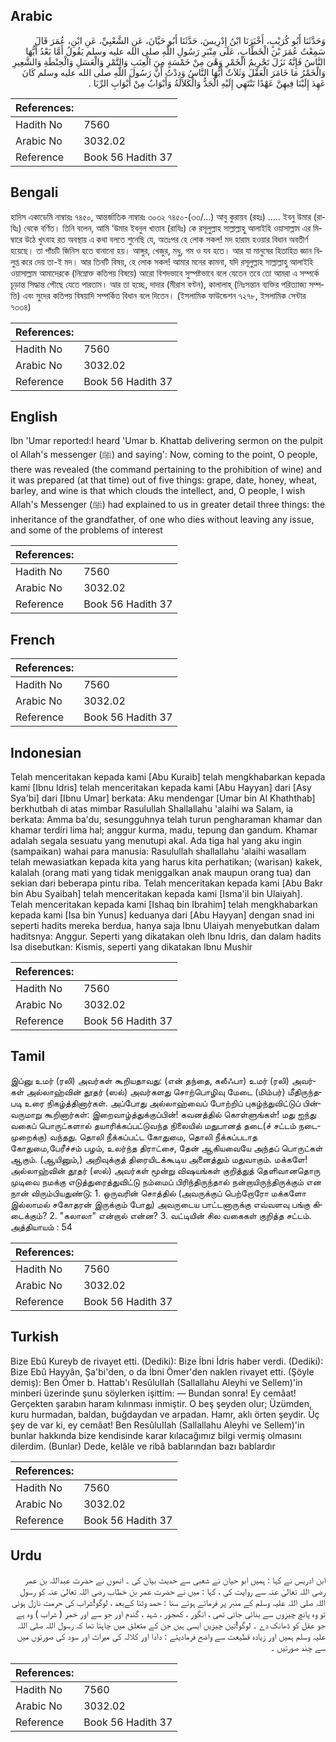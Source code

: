 ## Arabic


<div dir="rtl" lang="ar" style={{fontSize:'larger',backgroundColor:'#f8f9fa',padding:20}}>
وَحَدَّثَنَا أَبُو كُرَيْبٍ، أَخْبَرَنَا ابْنُ إِدْرِيسَ، حَدَّثَنَا أَبُو حَيَّانَ، عَنِ الشَّعْبِيِّ، عَنِ ابْنِ، عُمَرَ قَالَ سَمِعْتُ عُمَرَ بْنَ الْخَطَّابِ، عَلَى مِنْبَرِ رَسُولِ اللَّهِ صلى الله عليه وسلم يَقُولُ أَمَّا بَعْدُ أَيُّهَا النَّاسُ فَإِنَّهُ نَزَلَ تَحْرِيمُ الْخَمْرِ وَهْىَ مِنْ خَمْسَةٍ مِنَ الْعِنَبِ وَالتَّمْرِ وَالْعَسَلِ وَالْحِنْطَةِ وَالشَّعِيرِ وَالْخَمْرُ مَا خَامَرَ الْعَقْلَ وَثَلاَثٌ أَيُّهَا النَّاسُ وَدِدْتُ أَنَّ رَسُولَ اللَّهِ صلى الله عليه وسلم كَانَ عَهِدَ إِلَيْنَا فِيهِنَّ عَهْدًا نَنْتَهِي إِلَيْهِ الْجَدُّ وَالْكَلاَلَةُ وَأَبْوَابٌ مِنْ أَبْوَابِ الرِّبَا ‏.‏
</div>
<div style={{backgroundColor:'#f8f9fa',padding:20, marginBottom: 10}}><table> <thead> <tr> <th>References:</th> <th></th> </tr> </thead> <tbody><tr><td>Hadith No</td><td>7560</td></tr><tr><td>Arabic No</td><td>3032.02</td></tr><tr><td>Reference</td><td>Book 56 Hadith 37</td></tr></tbody></table></div>

## Bengali


<div dir="ltr" lang="bn" style={{fontSize:'larger',backgroundColor:'#f8f9fa',padding:20}}>
হাদিস একাডেমি নাম্বারঃ ৭৪৫০, আন্তর্জাতিক নাম্বারঃ ৩০৩২ ৭৪৫০-(৩৩/...) আবু কুরায়ব (রহঃ) ..... ইবনু উমার (রাযিঃ) থেকে বর্ণিত। তিনি বলেন, আমি ‘উমার ইবনুল খাত্তাব (রাযিঃ) কে রসূলুল্লাহ সাল্লাল্লাহু আলাইহি ওয়াসাল্লাম এর মিম্বারে উঠে খুৎবাহ রত অবস্থায় এ কথা বলতে শুনেছি যে, অতঃপর হে লোক সকল! মদ হারাম হওয়ার বিধান অবতীর্ণ হয়েছে। তা পাঁচটি জিনিস হতে বানানো হয়। আঙ্গুর, খেজুর, মধু, গম ও যব হতে। আর যা মানুষের হিতাহিত জ্ঞান বিলুপ্ত করে দেয় তা-ই মদ। আর তিনটি বিষয়, হে লোক সকল! আমার মনের কামনা, যদি রসূলুল্লাহ সাল্লাল্লাহু আলাইহি ওয়াসাল্লাম আমাদেরকে (নিম্নোক্ত কতিপয় বিষয়ে) আরো বিশদভাবে সুস্পষ্টভাবে বলে যেতেন তবে তো আমরা এ সম্পর্কে চূড়ান্ত সিদ্ধান্ত পৌছে যেতে পারতাম। আর তা হচ্ছে, দাদার (মীরাস বণ্টন), কালালাহ্ (নিঃসন্তান ব্যক্তির পরিত্যাজ্য সম্পত্তি) এবং সুদের কতিপয় বিষয়াদি সম্পর্কিত বিধান বলে দিতেন। (ইসলামিক ফাউন্ডেশন ৭২৭৮, ইসলামিক সেন্টার ৭৩৩৪)
</div>
<div style={{backgroundColor:'#f8f9fa',padding:20, marginBottom: 10}}><table> <thead> <tr> <th>References:</th> <th></th> </tr> </thead> <tbody><tr><td>Hadith No</td><td>7560</td></tr><tr><td>Arabic No</td><td>3032.02</td></tr><tr><td>Reference</td><td>Book 56 Hadith 37</td></tr></tbody></table></div>

## English


<div dir="ltr" lang="en" style={{fontSize:'larger',backgroundColor:'#f8f9fa',padding:20}}>
Ibn 'Umar reported:I heard 'Umar b. Khattab delivering sermon on the pulpit ol Allah's messenger (ﷺ) and saying': Now, coming to the point, O people, there was revealed (the command pertaining to the prohibition of wine) and it was prepared (at that time) out of five things: grape, date, honey, wheat, barley, and wine is that which clouds the intellect, and, O people, I wish Allah's Messenger (ﷺ) had explained to us in greater detail three things: the inheritance of the grandfather, of one who dies without leaving any issue, and some of the problems of interest
</div>
<div style={{backgroundColor:'#f8f9fa',padding:20, marginBottom: 10}}><table> <thead> <tr> <th>References:</th> <th></th> </tr> </thead> <tbody><tr><td>Hadith No</td><td>7560</td></tr><tr><td>Arabic No</td><td>3032.02</td></tr><tr><td>Reference</td><td>Book 56 Hadith 37</td></tr></tbody></table></div>

## French


<div dir="ltr" lang="fr" style={{fontSize:'larger',backgroundColor:'#f8f9fa',padding:20}}>

</div>
<div style={{backgroundColor:'#f8f9fa',padding:20, marginBottom: 10}}><table> <thead> <tr> <th>References:</th> <th></th> </tr> </thead> <tbody><tr><td>Hadith No</td><td>7560</td></tr><tr><td>Arabic No</td><td>3032.02</td></tr><tr><td>Reference</td><td>Book 56 Hadith 37</td></tr></tbody></table></div>

## Indonesian


<div dir="ltr" lang="id" style={{fontSize:'larger',backgroundColor:'#f8f9fa',padding:20}}>
Telah menceritakan kepada kami [Abu Kuraib] telah mengkhabarkan kepada kami [Ibnu Idris] telah menceritakan kepada kami [Abu Hayyan] dari [Asy Sya'bi] dari [Ibnu Umar] berkata: Aku mendengar [Umar bin Al Khaththab] berkhutbah di atas mimbar Rasulullah Shallallahu 'alaihi wa Salam, ia berkata: Amma ba'du, sesungguhnya telah turun pengharaman khamar dan khamar terdiri lima hal; anggur kurma, madu, tepung dan gandum. Khamar adalah segala sesuatu yang menutupi akal. Ada tiga hal yang aku ingin (sampaikan) wahai para manusia: Rasulullah shallallahu 'alaihi wasallam telah mewasiatkan kepada kita yang harus kita perhatikan; (warisan) kakek, kalalah (orang mati yang tidak meniggalkan anak maupun orang tua) dan sekian dari beberapa pintu riba. Telah menceritakan kepada kami [Abu Bakr bin Abu Syaibah] telah menceritakan kepada kami [Isma'il bin Ulaiyah]. Telah menceritakan kepada kami [Ishaq bin Ibrahim] telah mengkhabarkan kepada kami [Isa bin Yunus] keduanya dari [Abu Hayyan] dengan snad ini seperti hadits mereka berdua, hanya saja Ibnu Ulaiyah menyebutkan dalam haditsnya: Anggur. Seperti yang dikatakan oleh Ibnu Idris, dan dalam hadits Isa disebutkan: Kismis, seperti yang dikatakan Ibnu Mushir
</div>
<div style={{backgroundColor:'#f8f9fa',padding:20, marginBottom: 10}}><table> <thead> <tr> <th>References:</th> <th></th> </tr> </thead> <tbody><tr><td>Hadith No</td><td>7560</td></tr><tr><td>Arabic No</td><td>3032.02</td></tr><tr><td>Reference</td><td>Book 56 Hadith 37</td></tr></tbody></table></div>

## Tamil


<div dir="ltr" lang="ta" style={{fontSize:'larger',backgroundColor:'#f8f9fa',padding:20}}>
இப்னு உமர் (ரலி) அவர்கள் கூறியதாவது: (என் தந்தை, கலீஃபா) உமர் (ரலி) அவர்கள் அல்லாஹ்வின் தூதர் (ஸல்) அவர்களது சொற்பொழிவு மேடை (மிம்பர்) மீதிருந்தபடி உரை நிகழ்த்தினார்கள். அப்போது அல்லாஹ்வைப் போற்றிப் புகழ்ந்துவிட்டுப் பின்வருமாறு கூறினார்கள்: இறைவாழ்த்துக்குப்பின்! கவனத்தில் கொள்ளுங்கள்! மது ஐந்து வகைப் பொருட்களால் தயாரிக்கப்பட்டுவந்த நிலையில் மதுபானத் தடை(ச் சட்டம் நடைமுறைக்கு) வந்தது. தொலி நீக்கப்பட்ட கோதுமை, தொலி நீக்கப்படாத கோதுமை,பேரீச்சம் பழம், உலர்ந்த திராட்சை, தேன் ஆகியவையே அந்தப் பொருட்கள் ஆகும். (ஆயினும்,) அறிவுக்குத் திரையிடக்கூடிய அனைத்தும் மதுவாகும். மக்களே! அல்லாஹ்வின் தூதர் (ஸல்) அவர்கள் மூன்று விஷயங்கள் குறித்துத் தெளிவானதொரு முடிவை நமக்கு எடுத்துரைத்துவிட்டு நம்மைப் பிரிந்திருந்தால் நன்றாயிருந்திருக்கும் என நான் விரும்பியதுண்டு: 1. ஒருவரின் சொத்தில் (அவருக்குப் பெற்றோரோ மக்களோ இல்லாமல் சகோதரன் இருக்கும் போது) அவருடைய பாட்டனாருக்கு எவ்வளவு பங்கு கிடைக்கும்? 2. "கலாலா" என்றால் என்ன? 3. வட்டியின் சில வகைகள் குறித்த சட்டம். அத்தியாயம் : 54
</div>
<div style={{backgroundColor:'#f8f9fa',padding:20, marginBottom: 10}}><table> <thead> <tr> <th>References:</th> <th></th> </tr> </thead> <tbody><tr><td>Hadith No</td><td>7560</td></tr><tr><td>Arabic No</td><td>3032.02</td></tr><tr><td>Reference</td><td>Book 56 Hadith 37</td></tr></tbody></table></div>

## Turkish


<div dir="ltr" lang="tr" style={{fontSize:'larger',backgroundColor:'#f8f9fa',padding:20}}>
Bize Ebû Kureyb de rivayet etti. (Dediki): Bize İbni İdris haber verdi. (Dediki): Bize Ebû Hayyân, Şa'bi'den, o da İbni Ömer'den naklen rivayet etti. (Şöyle demiş): Ben Ömer b. Hattab'ı ResûluIIah (Sallallahu Aleyhi ve Sellem)'in minberi üzerinde şunu söylerken işittim: — Bundan sonra! Ey cemâat! Gerçekten şarabın haram kılınması inmiştir. O beş şeyden olur; Üzümden, kuru hurmadan, baldan, buğdaydan ve arpadan. Hamr, aklı örten şeydir. Üç şey de var ki, ey cemâat! Ben ResûluIIah (Sallallahu Aleyhi ve Sellem)'in bunlar hakkında bize kendisinde karar kılacağımız bilgi vermiş olmasını dilerdim. (Bunlar) Dede, kelâle ve ribâ bablarından bazı bablardır
</div>
<div style={{backgroundColor:'#f8f9fa',padding:20, marginBottom: 10}}><table> <thead> <tr> <th>References:</th> <th></th> </tr> </thead> <tbody><tr><td>Hadith No</td><td>7560</td></tr><tr><td>Arabic No</td><td>3032.02</td></tr><tr><td>Reference</td><td>Book 56 Hadith 37</td></tr></tbody></table></div>

## Urdu


<div dir="rtl" lang="ur" style={{fontSize:'larger',backgroundColor:'#f8f9fa',padding:20}}>
ابن ادریس نے کہا : ہمیں ابو حیان نے شعبی سے حدیث بیان کی ۔ انھوں نے حضرت عبداللہ بن عمر رضی اللہ تعالیٰ عنہ سے روایت کی ، کہا : میں نے حضرت عمر بن خطاب رضی اللہ تعالیٰ عنہ کو رسول اللہ صلی اللہ علیہ وسلم کے منبر پر فرماتے ہوئے سنا : حمد وثنا کےبعد ، لوگو!شراب کی حرمت نازل ہوئی تو وہ پانچ چیزوں سے بنائی جاتی تھی ، انگور ، کھجور ، شہد ، گندم اور جو سے اور خمر ( شراب ) وہ ہے جو عقل کو ڈھانک دے ۔ لوگو!تین چیزیں ایسی ہیں جن کے متعلق میں چاہتا تھا کہ رسول اللہ صلی اللہ علیہ وسلم ہمیں اور زیادہ قطیعت سے واضح فرمادیتے : دادا اور کلالہ کی میراث اور سود کی صورتوں میں سے چند صورتیں ۔
</div>
<div style={{backgroundColor:'#f8f9fa',padding:20, marginBottom: 10}}><table> <thead> <tr> <th>References:</th> <th></th> </tr> </thead> <tbody><tr><td>Hadith No</td><td>7560</td></tr><tr><td>Arabic No</td><td>3032.02</td></tr><tr><td>Reference</td><td>Book 56 Hadith 37</td></tr></tbody></table></div>